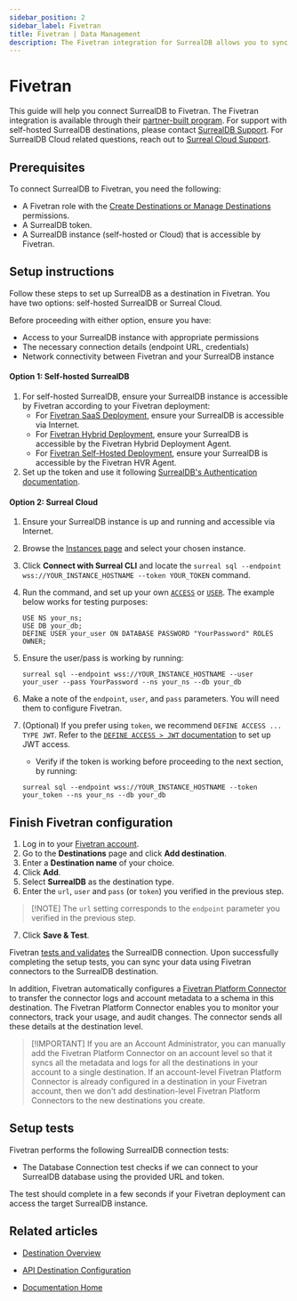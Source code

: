 ```yaml
---
sidebar_position: 2
sidebar_label: Fivetran
title: Fivetran | Data Management
description: The Fivetran integration for SurrealDB allows you to sync data from Fivetran to SurrealDB.
---
```


# Fivetran

This guide will help you connect SurrealDB to Fivetran. The Fivetran integration is available through their [partner-built program](https://fivetran.com/docs/partner-built-program). For support with self-hosted SurrealDB destinations, please contact [SurrealDB Support](/contact). For SurrealDB Cloud related questions, reach out to [Surreal Cloud Support](/docs/cloud/billing-and-support/support).

## Prerequisites

To connect SurrealDB to Fivetran, you need the following:

- A Fivetran role with the [Create Destinations or Manage Destinations](https://fivetran.com/docs/using-fivetran/fivetran-dashboard/account-settings/role-based-access-control#rbacpermissions) permissions.
- A SurrealDB token.
- A SurrealDB instance (self-hosted or Cloud) that is accessible by Fivetran.

## Setup instructions

Follow these steps to set up SurrealDB as a destination in Fivetran. You have two options: self-hosted SurrealDB or Surreal Cloud.

Before proceeding with either option, ensure you have:

- Access to your SurrealDB instance with appropriate permissions
- The necessary connection details (endpoint URL, credentials)
- Network connectivity between Fivetran and your SurrealDB instance

#### Option 1: Self-hosted SurrealDB

1. For self-hosted SurrealDB, ensure your SurrealDB instance is accessible by Fivetran according to your Fivetran deployment:
   - For [Fivetran SaaS Deployment](https://fivetran.com/docs/deployment-models/saas-deployment), ensure your SurrealDB is accessible via Internet.
   - For [Fivetran Hybrid Deployment](https://fivetran.com/docs/deployment-models/hybrid-deployment), ensure your SurrealDB is accessible by the Fivetran Hybrid Deployment Agent.
   - For [Fivetran Self-Hosted Deployment](https://fivetran.com/docs/deployment-models/self-hosted-deployment), ensure your SurrealDB is accessible by the Fivetran HVR Agent.
2. Set up the token and use it following [SurrealDB's Authentication documentation](/docs/surrealdb/security/authentication#token).

#### Option 2: Surreal Cloud

1. Ensure your SurrealDB instance is up and running and accessible via Internet.

2. Browse the [Instances page](https://app.surrealdb.com/cloud/instances) and select your chosen instance.

3. Click **Connect with Surreal CLI** and locate the `surreal sql --endpoint wss://YOUR_INSTANCE_HOSTNAME --token YOUR_TOKEN` command.

4. Run the command, and set up your own [`ACCESS`](/docs/surrealql/statements/define/access) or [`USER`](/docs/surrealql/statements/define/user). The example below works for testing purposes:

   ```surql
   USE NS your_ns;
   USE DB your_db;
   DEFINE USER your_user ON DATABASE PASSWORD "YourPassword" ROLES OWNER;
   ```

5. Ensure the user/pass is working by running:

   ```surql
   surreal sql --endpoint wss://YOUR_INSTANCE_HOSTNAME --user your_user --pass YourPassword --ns your_ns --db your_db
   ```

6. Make a note of the `endpoint`, `user`, and `pass` parameters. You will need them to configure Fivetran.

7. (Optional) If you prefer using `token`, we recommend `DEFINE ACCESS ... TYPE JWT`. Refer to the [`DEFINE ACCESS > JWT` documentation](/docs/surrealql/statements/define/access/jwt) to set up JWT access.

   - Verify if the token is working before proceeding to the next section, by running:

   ```surql
   surreal sql --endpoint wss://YOUR_INSTANCE_HOSTNAME --token your_token --ns your_ns --db your_db
   ```

## Finish Fivetran configuration

1. Log in to your [Fivetran account](https://fivetran.com/login).
2. Go to the **Destinations** page and click **Add destination**.
3. Enter a **Destination name** of your choice.
4. Click **Add**.
5. Select **SurrealDB** as the destination type.
6. Enter the `url`, `user` and `pass` (or `token`) you verified in the previous step.

> \[!NOTE]
> The `url` setting corresponds to the `endpoint` parameter you verified in the previous step.

7. Click **Save & Test**.

Fivetran [tests and validates](https://fivetran.com/docs/destinations/surrealdb#setup-tests) the SurrealDB connection. Upon successfully completing the setup tests, you can sync your data using Fivetran connectors to the SurrealDB destination.

In addition, Fivetran automatically configures a [Fivetran Platform Connector](https://fivetran.com/docs/logs/fivetran-platform) to transfer the connector logs and account metadata to a schema in this destination. The Fivetran Platform Connector enables you to monitor your connectors, track your usage, and audit changes. The connector sends all these details at the destination level.

> \[!IMPORTANT]
> If you are an Account Administrator, you can manually add the Fivetran Platform Connector on an account level so that it syncs all the metadata and logs for all the destinations in your account to a single destination. If an account-level Fivetran Platform Connector is already configured in a destination in your Fivetran account, then we don't add destination-level Fivetran Platform Connectors to the new destinations you create.

## Setup tests

Fivetran performs the following SurrealDB connection tests:

- The Database Connection test checks if we can connect to your SurrealDB database using the provided URL and token.

The test should complete in a few seconds if your Fivetran deployment can access the target SurrealDB instance.

## Related articles

- [Destination Overview](https://fivetran.com/docs/destinations/surrealdb)

- [API Destination Configuration](https://fivetran.com/docs/rest-api/api-reference/destinations/create-destination?service=surrealdb_destination)

- [Documentation Home](/docs/surrealdb/introduction/start)
